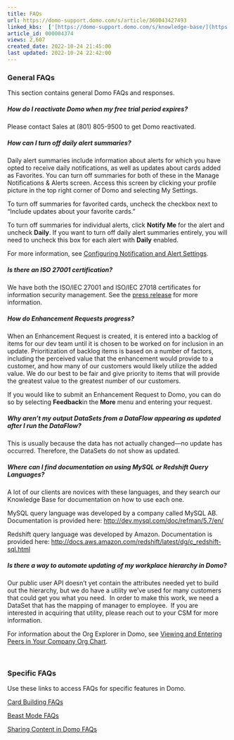 ```yaml
---
title: FAQs
url: https://domo-support.domo.com/s/article/360043427493
linked_kbs:  ['[https://domo-support.domo.com/s/knowledge-base/](https://domo-support.domo.com/s/knowledge-base/)', '[https://domo-support.domo.com/s/](https://domo-support.domo.com/s/)', '[https://domo-support.domo.com/s/topic/0TO5w000000ZamsGAC](https://domo-support.domo.com/s/topic/0TO5w000000ZamsGAC)', '[https://domo-support.domo.com/s/topic/0TO5w000000ZaoIGAS](https://domo-support.domo.com/s/topic/0TO5w000000ZaoIGAS)', '[https://domo-support.domo.com/s/article/360042925814](https://domo-support.domo.com/s/article/360042925814)', '[https://domo-support.domo.com/s/article/360043439453](https://domo-support.domo.com/s/article/360043439453)', '[https://domo-support.domo.com/s/article/360042924214](https://domo-support.domo.com/s/article/360042924214)', '[https://domo-support.domo.com/s/article/360043430053](https://domo-support.domo.com/s/article/360043430053)', '[https://domo-support.domo.com/s/article/360042933074](https://domo-support.domo.com/s/article/360042933074)', '[https://domo-support.domo.com/s/article/360043427493](https://domo-support.domo.com/s/article/360043427493)', '[https://domo-support.domo.com/s/topic/0TO5w000000ZaoIGAS/support-resources](https://domo-support.domo.com/s/topic/0TO5w000000ZaoIGAS/support-resources)', '[https://domo-support.domo.com/s/article/360043429933](https://domo-support.domo.com/s/article/360043429933)', '[https://domo-support.domo.com/s/article/360043429953](https://domo-support.domo.com/s/article/360043429953)', '[https://domo-support.domo.com/s/article/360042925494](https://domo-support.domo.com/s/article/360042925494)', '[https://domo-support.domo.com/s/article/360043429913](https://domo-support.domo.com/s/article/360043429913)', '[https://domo-support.domo.com/s/article/4408174643607](https://domo-support.domo.com/s/article/4408174643607)', '[https://domo-support.domo.com/s/login/](https://domo-support.domo.com/s/login/)']
article_id: 000004374
views: 2,607
created_date: 2022-10-24 21:45:00
last updated: 2022-10-24 22:42:00
---
```




### General FAQs


This section contains general Domo FAQs and responses.


##### How do I reactivate Domo when my free trial period expires?


Please contact Sales at (801) 805-9500 to get Domo reactivated. 


##### How can I turn off daily alert summaries?


Daily alert summaries include information about alerts for which you have opted to receive daily notifications, as well as updates about cards added as Favorites. You can turn off summaries for both of these in the Manage Notifications & Alerts screen. Access this screen by clicking your profile picture in the top right corner of Domo and selecting My Settings.


To turn off summaries for favorited cards, uncheck the checkbox next to “Include updates about your favorite cards.”


To turn off summaries for individual alerts, click **Notify Me** for the alert and uncheck **Daily**. If you want to turn off daily alert summaries entirely, you will need to uncheck this box for each alert with **Daily** enabled.


For more information, see [Configuring Notification and Alert Settings](/s/article/360042925814 "Configuring Notification and Alert Settings").


##### Is there an ISO 27001 certification?


We have both the ISO/IEC 27001 and ISO/IEC 27018 certificates for information security management. See the [press release](https://www.domo.com/news/press/domo-achieves-iso-iec-27001-and-iso-iec-27018-certifications "https://www.domo.com/news/press/domo-achieves-iso-iec-27001-and-iso-iec-27018-certifications") for more information.


##### How do Enhancement Requests progress?


When an Enhancement Request is created, it is entered into a backlog of items for our dev team until it is chosen to be worked on for inclusion in an update. Prioritization of backlog items is based on a number of factors, including the perceived value that the enhancement would provide to a customer, and how many of our customers would likely utilize the added value. We do our best to be fair and give priority to items that will provide the greatest value to the greatest number of our customers.


If you would like to submit an Enhancement Request to Domo, you can do so by selecting **Feedback**in the **More** menu and entering your request.


##### Why aren't my output DataSets from a DataFlow appearing as updated after I run the DataFlow?


This is usually because the data has not actually changed—no update has occurred. Therefore, the DataSets do not show as updated.


##### Where can I find documentation on using MySQL or Redshift Query Languages?


A lot of our clients are novices with these languages, and they search our Knowledge Base for documentation on how to use each one. 


MySQL query language was developed by a company called MySQL AB. Documentation is provided here: <http://dev.mysql.com/doc/refman/5.7/en/>


Redshift query language was developed by Amazon. Documentation is provided here: <http://docs.aws.amazon.com/redshift/latest/dg/c_redshift-sql.html>


##### Is there a way to automate updating of my workplace hierarchy in Domo?


Our public user API doesn't yet contain the attributes needed yet to build out the hierarchy, but we do have a utility we've used for many customers that could get you what you need.  In order to make this work, we need a DataSet that has the mapping of manager to employee.  If you are interested in acquiring that utility, please reach out to your CSM for more information.


For information about the Org Explorer in Domo, see [Viewing and Entering Peers in Your Company Org Chart](/s/article/360043439453 "Viewing and Entering Peers in Your Company Org Chart").


 


### Specific FAQs


Use these links to access FAQs for specific features in Domo.


[Card Building FAQs](/s/article/360042924214 "Workbench 5 FAQs")


[Beast Mode FAQs](/s/article/360043430053 "Beast Mode FAQs")


[Sharing Content in Domo FAQs](/s/article/360042933074 "Sharing Content in Domo FAQs")

